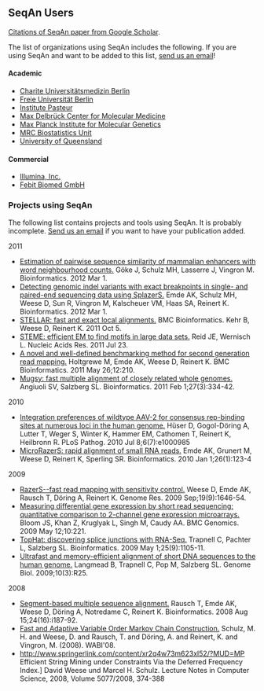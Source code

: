 
== SeqAn Users ==

[http://scholar.google.de/scholar?cites=6133524701503406018 Citations of SeqAn paper from Google Scholar].

The list of organizations using SeqAn includes the following.
If you are using SeqAn and want to be added to this list, [mailto:manuel.holtgrewe@fu-berlin.de send us an email]!

==== Academic ====

*[http://www.charite.de/ Charite Universitätsmedizin Berlin]
*[http://www.fu-berlin.de Freie Universität Berlin]
*[http://www.pasteur.fr/ip/easysite/pasteur/en Institute Pasteur]
*[http://www.mdc-berlin.de/en/ Max Delbrück Center for Molecular Medicine]
*[http://www.molgen.mpg.de/ Max Planck Institute for Molecular Genetics]
*[http://www.mrc-bsu.cam.ac.uk/index.html MRC Biostatistics Unit]
*[http://uq.edu.au/ University of Queensland]

==== Commercial ====

*[http://www.illumina.com Illumina, Inc.]
*[http://www.febit.com Febit Biomed GmbH]

=== Projects using SeqAn ===

The following list contains projects and tools using SeqAn.
It is probably incomplete.
[mailto:manuel.holtgrewe@fu-berlin.de Send us an email] if you want to have your publication added.

2011
*[http://www.ncbi.nlm.nih.gov/pubmed/22247280 Estimation of pairwise sequence similarity of mammalian enhancers with word neighbourhood counts.] Göke J, Schulz MH, Lasserre J, Vingron M. Bioinformatics. 2012 Mar 1.
*[http://www.ncbi.nlm.nih.gov/pubmed/22238266 Detecting genomic indel variants with exact breakpoints in single- and paired-end sequencing data using SplazerS.] Emde AK, Schulz MH, Weese D, Sun R, Vingron M, Kalscheuer VM, Haas SA, Reinert K. Bioinformatics. 2012 Mar 1.
*[http://www.ncbi.nlm.nih.gov/pubmed/22151882 STELLAR: fast and exact local alignments.] BMC Bioinformatics. Kehr B, Weese D, Reinert K. 2011 Oct 5.
*[http://www.ncbi.nlm.nih.gov/pubmed/21785132 STEME: efficient EM to find motifs in large data sets.] Reid JE, Wernisch L. Nucleic Acids Res. 2011 Jul 23.
*[http://www.ncbi.nlm.nih.gov/pubmed/21615913 A novel and well-defined benchmarking method for second generation read mapping.] Holtgrewe M, Emde AK, Weese D, Reinert K. BMC Bioinformatics. 2011 May 26;12:210.
*[http://www.ncbi.nlm.nih.gov/pubmed/21148543 Mugsy: fast multiple alignment of closely related whole genomes.] Angiuoli SV, Salzberg SL. Bioinformatics. 2011 Feb 1;27(3):334-42.
2010
*[http://www.ncbi.nlm.nih.gov/pubmed/20628575 Integration preferences of wildtype AAV-2 for consensus rep-binding sites at numerous loci in the human genome.] Hüser D, Gogol-Döring A, Lutter T, Weger S, Winter K, Hammer EM, Cathomen T, Reinert K, Heilbronn R. PLoS Pathog. 2010 Jul 8;6(7):e1000985
*[http://www.ncbi.nlm.nih.gov/pubmed/19880369 MicroRazerS: rapid alignment of small RNA reads.] Emde AK, Grunert M, Weese D, Reinert K, Sperling SR. Bioinformatics. 2010 Jan 1;26(1):123-4
2009
*[http://genome.cshlp.org/content/19/9/1646 RazerS--fast read mapping with sensitivity control.] Weese D, Emde AK, Rausch T, Döring A, Reinert K. Genome Res. 2009 Sep;19(9):1646-54.
*[http://www.ncbi.nlm.nih.gov/pubmed/19435513 Measuring differential gene expression by short read sequencing: quantitative comparison to 2-channel gene expression microarrays.] Bloom JS, Khan Z, Kruglyak L, Singh M, Caudy AA. BMC Genomics. 2009 May 12;10:221.
*[http://bioinformatics.oxfordjournals.org/content/25/9/1105.full TopHat: discovering splice junctions with RNA-Seq.] Trapnell C, Pachter L, Salzberg SL. Bioinformatics. 2009 May 1;25(9):1105-11.
*[http://genomebiology.com/content/10/3/R25 Ultrafast and memory-efficient alignment of short DNA sequences to the human genome.] Langmead B, Trapnell C, Pop M, Salzberg SL. Genome Biol. 2009;10(3):R25.
2008
*[http://www.ncbi.nlm.nih.gov/pubmed/18689823 Segment-based multiple sequence alignment.] Rausch T, Emde AK, Weese D, Döring A, Notredame C, Reinert K. Bioinformatics. 2008 Aug 15;24(16):i187-92.
*[http://www.springerlink.com/content/w786686m07554mw2/ Fast and Adaptive Variable Order Markov Chain Construction.] Schulz, M. H. and Weese, D. and Rausch, T. and Döring, A. and Reinert, K. and Vingron, M. (2008). WABI'08.
*http://www.springerlink.com/content/xr2q4w73m623xl52/?MUD=MP Efficient String Mining under Constraints Via the Deferred Frequency Index.] David Weese und Marcel H. Schulz. Lecture Notes in Computer Science, 2008, Volume 5077/2008, 374-388



{{TracNotice|{{PAGENAME}}}}